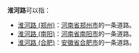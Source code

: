 '''淮河路'''可以指：
*[[淮河路_(郑州)|淮河路 (郑州)]]：[[河南省|河南省]][[郑州市|郑州市]]的一条道路。
*[[淮河路_(南阳)|淮河路 (南阳)]]：[[河南省|河南省]][[南阳市|南阳市]]的一条道路。
*[[淮河路_(合肥)|淮河路 (合肥)]]：[[安徽省|安徽省]][[合肥市|合肥市]]的一条道路。

{{disambig|Cat=街道名消歧义}}